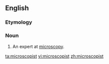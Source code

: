 ==English==

===Etymology===
{{suffix|en|microscope|ist}}

===Noun===
{{en-noun}}

# An expert at [[microscopy]].

[[ta:microscopist]]
[[vi:microscopist]]
[[zh:microscopist]]